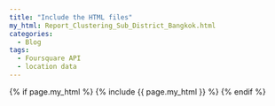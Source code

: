 ```yaml
---
title: "Include the HTML files"
my_html: Report_Clustering_Sub_District_Bangkok.html
categories:
  - Blog
tags:
  - Foursquare API
  - location data
---
```


{% if page.my_html %}
  {% include {{ page.my_html }} %}
{% endif %}

